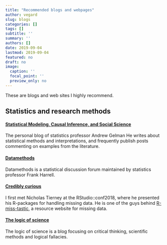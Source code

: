 ```yaml
---
title: "Recommended blogs and webpages"
author: vegard
slug: blogs
categories: []
tags: []
subtitle: ''
summary: ''
authors: []
date: 2019-09-04
lastmod: 2019-09-04
featured: no
draft: no
image:
  caption: ''
  focal_point: ''
  preview_only: no
---
```

These are blogs and web sites I highly recommend.

## Statistics and research methods

#### [Statistical Modeling, Causal Inference, and Social Science](https://statmodeling.stat.columbia.edu/)
The personal blog of statistics professor Andrew Gelman He writes about statistical methods and interpretations, and frequently publish posts commenting on examples from the literature. 

#### [Datamethods](https://discourse.datamethods.org/)
Datamethods is a statistical discussion forum maintained by statistics professor Frank Harrell.

#### [Credibly curious](www.njtierney.com)
I first met Nicholas Tierney at the RStudio::conf2018, where he presented his R-packages for handling missing data. He is one of the guys behind [R-miss-tastic](https://rmisstastic.netlify.com/), a resource website for missing data.

#### [The logic of science](www.thelogicofscience.com)
The logic of science is a blog focusing on critical thinking, scientific methods and logical fallacies. 

